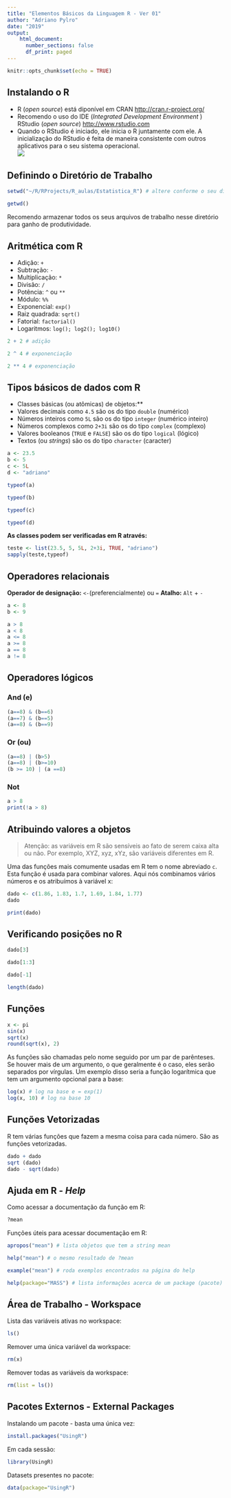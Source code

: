 ```yaml
---
title: "Elementos Básicos da Linguagem R - Ver 01"
author: "Adriano Pylro"
date: "2019"
output: 
    html_document:
      number_sections: false
      df_print: paged
---
```


```r
knitr::opts_chunk$set(echo = TRUE)
```

## Instalando o R  

* R (*open source*) está diponível em CRAN [http://cran.r-project.org/](http://cran.r-project.org/)  
* Recomendo o uso do IDE (*Integrated Development Environment *) RStudio (*open source*) [http://www.rstudio.com](http://www.rstudio.com)  
* Quando o RStudio é iniciado, ele inicia o R juntamente com ele. A inicialização do RStudio é feita de maneira consistente com outros aplicativos para o seu sistema operacional.  
![](pictures/tela_rstudio.jpg)
 
## Definindo o Diretório de Trabalho

```r
setwd("~/R/RProjects/R_aulas/Estatistica_R") # altere conforme o seu diretório de trabalho
```

```r
getwd()
```

Recomendo armazenar todos os seus arquivos de trabalho nesse diretório para ganho de produtividade.

## Aritmética com R 
* Adição: `+`
* Subtração: `-`  
* Multiplicação: `*`  
* Divisão: `/`  
* Potência: `^` ou `**`  
* Módulo: `%%`
* Exponencial: `exp()`
* Raiz quadrada: `sqrt()`
* Fatorial: `factorial()`
* Logaritmos: `log(); log2(); log10()`

```r
2 + 2 # adição
```

```r
2 ^ 4 # exponenciação
```

```r
2 ** 4 # exponenciação
```

## Tipos básicos de dados com R  
* Classes básicas (ou atômicas) de objetos:**
* Valores decimais como `4.5` são os do tipo `double` (numérico)    
* Números inteiros como `5L` são os do tipo `integer` (numérico inteiro)  
* Números complexos como `2+3i` são os do tipo `complex` (complexo)  
* Valores booleanos (`TRUE` e `FALSE`) são os do tipo `logical` (lógico)  
* Textos (ou *strings*) são os do tipo `character` (caracter) 

```r
a <- 23.5
b <- 5
c <- 5L
d <- "adriano"
```

```r
typeof(a)
```

```r
typeof(b)
```

```r
typeof(c)
```

```r
typeof(d)
```

**As classes podem ser verificadas em R através:**

```r
teste <- list(23.5, 5, 5L, 2+3i, TRUE, "adriano")
sapply(teste,typeof) 
```

## Operadores relacionais

**Operador de designação:** `<-`(preferencialmente) ou `=` 
**Atalho:** `Alt` + `-` 

```r
a <- 8
b <- 9
```

```r
a > 8
a < 8
a <= 8
a >= 8
a == 8
a != 8
```

## Operadores lógicos
### And (e)

```r
(a==8) & (b==6)
(a==7) & (b==5)
(a==8) & (b==9)
```

### Or (ou)

```r
(a==8) | (b>5)
(a==8) | (b>=10)
(b >= 10) | (a ==8)
```

### Not

```r
a > 8
print(!a > 8)
```

## Atribuindo valores a objetos

> Atenção: as variáveis em R são sensíveis ao fato de serem caixa alta ou não. Por exemplo, XYZ, xyz, xYz, são variáveis diferentes em R.

Uma das funções mais comumente usadas em R tem o nome abreviado `c`. Esta função é usada para combinar valores. Aqui nós combinamos vários números e os atribuímos à variável x:

```r
dado <- c(1.86, 1.83, 1.7, 1.69, 1.84, 1.77)
dado
```

```r
print(dado)
```

## Verificando posições no R

```r
dado[3]
```

```r
dado[1:3]
```

```r
dado[-1]
```

```r
length(dado)
```

## Funções

```r
x <- pi
sin(x)
sqrt(x)
round(sqrt(x), 2)
```

As funções são chamadas pelo nome seguido por um par de parênteses. Se houver mais de um argumento, o que geralmente é o caso, eles serão separados por vírgulas. Um exemplo disso seria a função logarítmica que tem um argumento opcional para a base:

```r
log(x) # log na base e = exp(1)
log(x, 10) # log na base 10
```

## Funções Vetorizadas

R tem várias funções que fazem a mesma coisa para cada número. São as funções vetorizadas.

```r
dado + dado
sqrt (dado)
dado - sqrt(dado)
```

## Ajuda em R - *Help*

Como acessar a documentação da função em R:
```r
?mean
```

Funções úteis para acessar documentação em R:

```r
apropos("mean") # lista objetos que tem a string mean
```

```r
help("mean") # o mesmo resultado de ?mean 
```

```r
example("mean") # roda exemplos encontrados na página do help
```

```r
help(package="MASS") # lista informações acerca de um package (pacote)
```

## Área de Trabalho - Workspace

Lista das variáveis ativas no workspace:
```r
ls()
```

Remover uma única variável da workspace:
```r
rm(x)
```

Remover todas as variáveis da workspace:
```r
rm(list = ls())
```

## Pacotes Externos - External Packages

Instalando um pacote - basta uma única vez:
```r
install.packages("UsingR")
```

Em cada sessão:
```r
library(UsingR)
```

Datasets presentes no pacote:
```r
data(package="UsingR")
```





